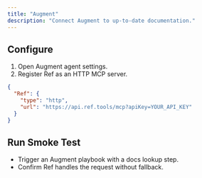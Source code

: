 ```yaml
---
title: "Augment"
description: "Connect Augment to up-to-date documentation."
---
```



## Configure

1. Open Augment agent settings.
2. Register Ref as an HTTP MCP server.

```json
{
  "Ref": {
    "type": "http",
    "url": "https://api.ref.tools/mcp?apiKey=YOUR_API_KEY"
  }
}
```

## Run Smoke Test

- Trigger an Augment playbook with a docs lookup step.
- Confirm Ref handles the request without fallback.

<GetHelp/>
